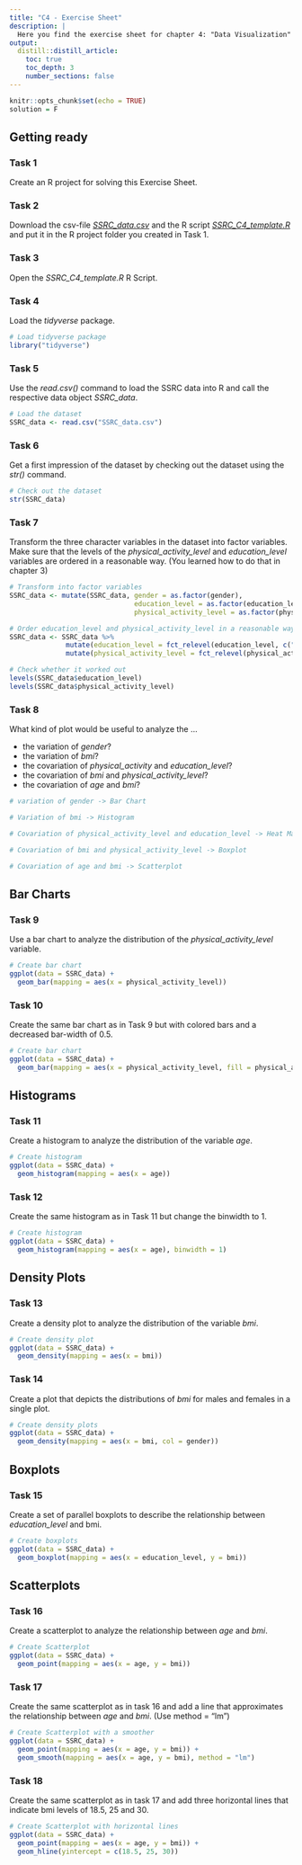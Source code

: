```yaml
---
title: "C4 - Exercise Sheet"
description: |
  Here you find the exercise sheet for chapter 4: "Data Visualization"
output:
  distill::distill_article:
    toc: true
    toc_depth: 3
    number_sections: false
---
```



```r
knitr::opts_chunk$set(echo = TRUE)
solution = F
```


## Getting ready
### Task 1
Create an R project for solving this Exercise Sheet. 

### Task 2
Download the csv-file [_SSRC_data.csv_](data/SSRC_data.csv) and the R script [_SSRC_C4_template.R_](templates/SSRC_C4_template.R) and put it in the R project folder you created in Task 1.

### Task 3 
Open the _SSRC_C4_template.R_ R Script.

### Task 4
Load the _tidyverse_ package. 

```r
# Load tidyverse package
library("tidyverse")

```

### Task 5 
Use the _read.csv()_ command to load the SSRC data into R and call the respective data object _SSRC_data_.

```r
# Load the dataset
SSRC_data <- read.csv("SSRC_data.csv")

```

### Task 6
Get a first impression of the dataset by checking out the dataset using the _str()_ command.

```r
# Check out the dataset
str(SSRC_data)

```

### Task 7
Transform the three character variables in the dataset into factor variables. Make sure that the levels of the _physical_activity_level_ and _education_level_ variables are ordered in a reasonable way. (You learned how to do that in chapter 3)

```r
# Transform into factor variables 
SSRC_data <- mutate(SSRC_data, gender = as.factor(gender),
                               education_level = as.factor(education_level),
                               physical_activity_level = as.factor(physical_activity_level))

# Order education_level and physical_activity_level in a reasonable way
SSRC_data <- SSRC_data %>% 
              mutate(education_level = fct_relevel(education_level, c("low", "medium", "high"))) %>% 
              mutate(physical_activity_level = fct_relevel(physical_activity_level, c("low", "medium", "high")))

# Check whether it worked out
levels(SSRC_data$education_level)
levels(SSRC_data$physical_activity_level)

```

### Task 8
What kind of plot would be useful to analyze the ...

* the variation of _gender_?
* the variation of _bmi_?
* the covariation of _physical_activity_ and _education_level_?
* the covariation of _bmi_ and _physical_activity_level_?
* the covariation of _age_ and _bmi_?

```r
# variation of gender -> Bar Chart

# Variation of bmi -> Histogram

# Covariation of physical_activity_level and education_level -> Heat Map

# Covariation of bmi and physical_activity_level -> Boxplot

# Covariation of age and bmi -> Scatterplot

```


## Bar Charts

### Task 9
Use a bar chart to analyze the distribution of the _physical_activity_level_ variable.

```r
# Create bar chart
ggplot(data = SSRC_data) +
  geom_bar(mapping = aes(x = physical_activity_level))

```

### Task 10
Create the same bar chart as in Task 9 but with colored bars and a decreased bar-width of 0.5.

```r
# Create bar chart
ggplot(data = SSRC_data) +
  geom_bar(mapping = aes(x = physical_activity_level, fill = physical_activity_level), width = 0.5)

```

## Histograms

### Task 11
Create a histogram to analyze the distribution of the variable _age_.

```r
# Create histogram
ggplot(data = SSRC_data) +
  geom_histogram(mapping = aes(x = age))

```

### Task 12
Create the same histogram as in Task 11 but change the binwidth to 1.

```r
# Create histogram
ggplot(data = SSRC_data) +
  geom_histogram(mapping = aes(x = age), binwidth = 1)

```

## Density Plots

### Task 13
Create a density plot to analyze the distribution of the variable _bmi_.

```r
# Create density plot
ggplot(data = SSRC_data) +
  geom_density(mapping = aes(x = bmi))

```

### Task 14
Create a plot that depicts the distributions of _bmi_ for males and females in a single plot.

```r
# Create density plots
ggplot(data = SSRC_data) +
  geom_density(mapping = aes(x = bmi, col = gender))

```

## Boxplots
### Task 15
Create a set of parallel boxplots to describe the relationship between _education_level_ and bmi. 

```r
# Create boxplots
ggplot(data = SSRC_data) +
  geom_boxplot(mapping = aes(x = education_level, y = bmi))

```

## Scatterplots

### Task 16
Create a scatterplot to analyze the relationship between _age_ and _bmi_.

```r
# Create Scatterplot
ggplot(data = SSRC_data) +
  geom_point(mapping = aes(x = age, y = bmi))

```

### Task 17
Create the same scatterplot as in task 16 and add a line that approximates the relationship between _age_ and _bmi_. (Use method = "lm") 

```r
# Create Scatterplot with a smoother
ggplot(data = SSRC_data) +
  geom_point(mapping = aes(x = age, y = bmi)) +
  geom_smooth(mapping = aes(x = age, y = bmi), method = "lm")

```

### Task 18
Create the same scatterplot as in task 17 and add three horizontal lines that indicate bmi levels of 18.5, 25 and 30. 

```r
# Create Scatterplot with horizontal lines
ggplot(data = SSRC_data) +
  geom_point(mapping = aes(x = age, y = bmi)) +
  geom_hline(yintercept = c(18.5, 25, 30))
  

```